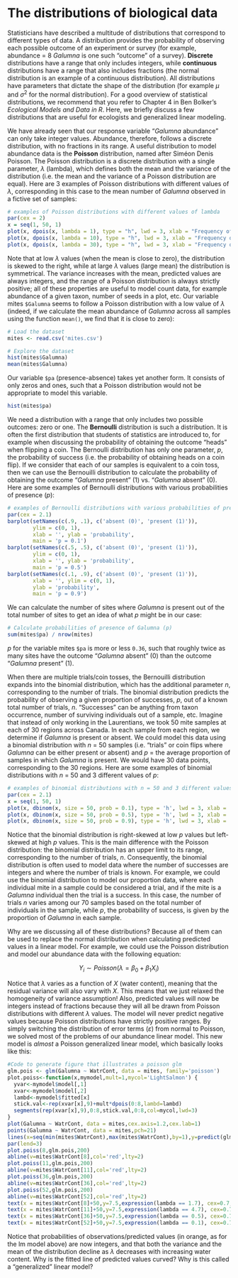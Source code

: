 # The distributions of biological data

Statisticians have described a multitude of distributions that
correspond to different types of data. A distribution provides the
probability of observing each possible outcome of an experiment or
survey (for example, abundance = 8 *Galumna* is one such "outcome" of a
survey). **Discrete** distributions have a range that only includes
integers, while **continuous** distributions have a range that also
includes fractions (the normal distribution is an example of a
continuous distribution). All distributions have parameters that dictate
the shape of the distribution (for example $\mu$ and $\sigma^2$ for the normal
distribution). For a good overview of statistical distributions, we
recommend that you refer to Chapter 4 in Ben Bolker's *Ecological
Models and Data in R*. Here, we briefly discuss  a few distributions
that are useful for ecologists and generalized linear modeling.

We have already seen that our response variable "*Galumna* abundance"
can only take integer values. Abundance, therefore, follows a discrete
distribution, with no fractions in its range. A useful distribution to
model abundance data is the **Poisson** distribution, named after Siméon
Denis Poisson. The Poisson distribution is a discrete distribution with
a single parameter, $\lambda$ (lambda), which defines both the mean and the
variance of the distribution (i.e. the mean and the variance of a
Poisson distribution are equal). Here are 3 examples of Poisson
distributions with different values of $\lambda$, corresponding in this case to
the mean number of *Galumna* observed in a fictive set of samples:

```r
# examples of Poisson distributions with different values of lambda
par(cex = 2)
x = seq(1, 50, 1)
plot(x, dpois(x, lambda = 1), type = "h", lwd = 3, xlab = "Frequency of Galumna", ylab = "Probability", main = "lambda = 1")
plot(x, dpois(x, lambda = 10), type = "h", lwd = 3, xlab = "Frequency of Galumna", ylab = "Probability", main = "lambda = 10")
plot(x, dpois(x, lambda = 30), type = "h", lwd = 3, xlab = "Frequency of Galumna", ylab = "Probability", main = "lambda = 30")
```

Note that at low $\lambda$ values (when the mean is close to zero), the
distribution is skewed to the right, while at large $\lambda$ values (large
mean) the distribution is symmetrical. The variance increases with the
mean, predicted values are always integers, and the range of a Poisson
distribution is always strictly positive; all of these properties are
useful to model count data, for example abundance of a given taxon,
number of seeds in a plot, etc. Our variable mites `$Galumna` seems to
follow a Poisson distribution with a low value of $\lambda$ (indeed, if we
calculate the mean abundance of *Galumna* across all samples using the
function `mean()`, we find that it is close to zero):

```r
# Load the dataset
mites <- read.csv('mites.csv')
```

```r
# Explore the dataset
hist(mites$Galumna)
mean(mites$Galumna)
```

Our variable `$pa` (presence-absence) takes yet another form. It
consists of only zeros and ones, such that a Poisson distribution would
not be appropriate to model this variable.

```r
hist(mites$pa)
```

We need a distribution with a range that only includes two possible
outcomes: zero or one. The **Bernoulli** distribution is such a
distribution. It is often the first distribution that students of
statistics are introduced to, for example when discussing the
probability of obtaining the outcome "heads" when flipping a coin. The
Bernoulli distribution has only one parameter, $p$, the probability of
success (i.e. the probability of obtaining heads on a coin flip). If we
consider that each of our samples is equivalent to a coin toss, then we
can use the Bernouilli distribution to calculate the probability of
obtaining the outcome "*Galumna* present" (1) vs. "*Galumna* absent"
(0). Here are some examples of Bernoulli distributions with various
probabilities of presence ($p$):

```r
# examples of Bernoulli distributions with various probabilities of presence (p)
par(cex = 2.1)
barplot(setNames(c(.9, .1), c('absent (0)', 'present (1)')),
        ylim = c(0, 1),
        xlab = '', ylab = 'probability',
        main = 'p = 0.1')
barplot(setNames(c(.5, .5), c('absent (0)', 'present (1)')),
        ylim = c(0, 1),
        xlab = '', ylab = 'probability',
        main = 'p = 0.5')
barplot(setNames(c(.1, .9), c('absent (0)', 'present (1)')),
        xlab = '', ylim = c(0, 1),
        ylab = 'probability',
        main = 'p = 0.9')
```

We can calculate the number of sites where *Galumna* is present out of the
total number of sites to get an idea of what $p$ might be in our case:

```r
# Calculate probabilities of presence of Galumna (p)
sum(mites$pa) / nrow(mites)
```

$p$ for the variable mites `$pa` is more or less `0.36`, such that roughly
twice as many sites have the outcome "*Galumna* absent" (0) than the
outcome "*Galumna* present" (1).

When there are multiple trials/coin tosses, the Bernouilli distribution
expands into the binomial distribution, which has the additional
parameter $n$, corresponding to the number of trials. The binomial
distribution predicts the probability of observing a given proportion of
successes, $p$, out of a known total number of trials, $n$.
"Successes" can be anything from taxon occurrence, number of surviving
individuals out of a sample, etc. Imagine that instead of only working
in the Laurentians, we took 50 mite samples at each of 30 regions across
Canada. In each sample from each region, we determine if *Galumna* is
present or absent. We could model this data using a binomial
distribution with $n$ = 50 samples (i.e. "trials" or coin flips where
*Galumna* can be either present or absent) and $p$ = the average
proportion of samples in which *Galumna* is present. We would have 30 data
points, corresponding to the 30 regions. Here are some examples of
binomial distributions with $n$ = 50 and 3 different values of $p$:

```r
# examples of binomial distributions with n = 50 and 3 different values of p
par(cex = 2.1)
x = seq(1, 50, 1)
plot(x, dbinom(x, size = 50, prob = 0.1), type = 'h', lwd = 3, xlab = '# galumna', ylab = 'Probability', main = 'p = 0.1 n = 50')
plot(x, dbinom(x, size = 50, prob = 0.5), type = 'h', lwd = 3, xlab = '# galumna', ylab = 'Probability', main = 'p = 0.5 n = 50')
plot(x, dbinom(x, size = 50, prob = 0.9), type = 'h', lwd = 3, xlab = '# galumna', ylab = 'Probability', main = 'p = 0.9 n = 50')
```

Notice that the binomial distribution is right-skewed at low $p$ values
but left-skewed at high $p$ values. This is the main difference with the
Poisson distribution: the binomial distribution has an upper limit to
its range, corresponding to the number of trials, $n$. Consequently, the
binomial distribution is often used to model data where the number of
successes are integers and where the number of trials is known. For
example, we could use the binomial distribution to model our proportion
data, where each individual mite in a sample could be considered a
trial, and if the mite is a *Galumna* individual then the trial is a
success. In this case, the number of trials $n$ varies among our 70
samples based on the total number of individuals in the sample, while
$p$, the probability of success, is given by the proportion of *Galumna*
in each sample.

Why are we discussing all of these distributions? Because all of them
can be used to replace the normal distribution when calculating
predicted values in a linear model. For example, we could use the
Poisson distribution and model our abundance data with the following
equation:

$$Y_i \sim Poisson(\lambda = \beta_0 + \beta_1X_i)$$

Notice that $\lambda$ varies as a function of $X$ (water content), meaning that the residual variance will also vary with $X$. This means that we just
relaxed the homogeneity of variance assumption! Also, predicted values
will now be integers instead of fractions because they will all be drawn
from Poisson distributions with different $\lambda$ values. The model will never predict negative values because Poisson distributions have strictly
positive ranges. By simply switching the distribution of error terms
($\varepsilon$) from normal to Poisson, we solved most of the problems of our abundance linear model. This new model is *almost* a Poisson
generalized linear model, which basically looks like this:

```r
#Code to generate figure that illustrates a poisson glm
glm.pois <- glm(Galumna ~ WatrCont, data = mites, family='poisson')
plot.poiss<-function(x,mymodel,mult=1,mycol='LightSalmon') {
  yvar<-mymodel$model[,1]
  xvar<-mymodel$model[,2]
  lambd<-mymodel$fitted[x]
  stick.val<-rep(xvar[x],9)+mult*dpois(0:8,lambd=lambd)
  segments(rep(xvar[x],9),0:8,stick.val,0:8,col=mycol,lwd=3)
}
plot(Galumna ~ WatrCont, data = mites,cex.axis=1.2,cex.lab=1)
points(Galumna ~ WatrCont, data = mites,pch=21)
lines(x=seq(min(mites$WatrCont),max(mites$WatrCont),by=1),y=predict(glm.pois,newdata=data.frame('WatrCont' = seq(min(mites$WatrCont),max(mites$WatrCont),by=1)),type='response'))
par(lend=3)
plot.poiss(8,glm.pois,200)
abline(v=mites$WatrCont[8],col='red',lty=2)
plot.poiss(11,glm.pois,200)
abline(v=mites$WatrCont[11],col='red',lty=2)
plot.poiss(36,glm.pois,200)
abline(v=mites$WatrCont[36],col='red',lty=2)
plot.poiss(52,glm.pois,200)
abline(v=mites$WatrCont[52],col='red',lty=2)
text(x = mites$WatrCont[8]+50,y=7.5,expression(lambda == 1.7), cex=0.7, col = 'red')
text(x = mites$WatrCont[11]+50,y=7.5,expression(lambda == 4.7), cex=0.7, col = 'red')
text(x = mites$WatrCont[36]+50,y=7.5,expression(lambda == 0.5), cex=0.7, col = 'red')
text(x = mites$WatrCont[52]+50,y=7.5,expression(lambda == 0.1), cex=0.7, col = 'red')
```

Notice that probabilities of observations/predicted values (in orange,
as for the lm model above) are now integers, and that both the variance
and the mean of the distribution decline as $\lambda$ decreases with increasing
water content. Why is the fitted line of predicted values curved? Why is
this called a "generalized" linear model?
